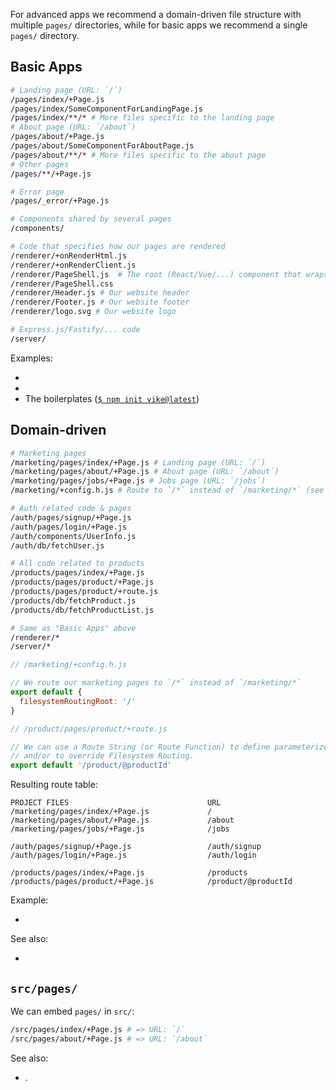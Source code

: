
<TourRecommendation />

For advanced apps we recommend a domain-driven file structure with multiple `pages/` directories,
while for basic apps we recommend a single `pages/` directory.

## Basic Apps

```bash
# Landing page (URL: `/`)
/pages/index/+Page.js
/pages/index/SomeComponentForLandingPage.js
/pages/index/**/* # More files specific to the landing page
# About page (URL: `/about`)
/pages/about/+Page.js
/pages/about/SomeComponentForAboutPage.js
/pages/about/**/* # More files specific to the about page
# Other pages
/pages/**/+Page.js

# Error page
/pages/_error/+Page.js

# Components shared by several pages
/components/

# Code that specifies how our pages are rendered
/renderer/+onRenderHtml.js
/renderer/+onRenderClient.js
/renderer/PageShell.js  # The root (React/Vue/...) component that wraps the `Page` component
/renderer/PageShell.css
/renderer/Header.js # Our website header
/renderer/Footer.js # Our website footer
/renderer/logo.svg # Our website logo

# Express.js/Fastify/... code
/server/
```

Examples:
- <Link href='/examples/react/' />
- <Link href='/examples/vue/' />
- The boilerplates ([`$ npm init vike@latest`](/scaffold))

## Domain-driven

```bash
# Marketing pages
/marketing/pages/index/+Page.js # Landing page (URL: `/`)
/marketing/pages/about/+Page.js # About page (URL: `/about`)
/marketing/pages/jobs/+Page.js # Jobs page (URL: `/jobs`)
/marketing/+config.h.js # Route to `/*` instead of `/marketing/*` (see below)

# Auth related code & pages
/auth/pages/signup/+Page.js
/auth/pages/login/+Page.js
/auth/components/UserInfo.js
/auth/db/fetchUser.js

# All code related to products
/products/pages/index/+Page.js
/products/pages/product/+Page.js
/products/pages/product/+route.js
/products/db/fetchProduct.js
/products/db/fetchProductList.js

# Same as "Basic Apps" above
/renderer/*
/server/*
```

```js
// /marketing/+config.h.js

// We route our marketing pages to `/*` instead of `/marketing/*`
export default {
  filesystemRoutingRoot: '/'
}
```

```js
// /product/pages/product/+route.js

// We can use a Route String (or Route Function) to define parameterized routes
// and/or to override Filesystem Routing.
export default '/product/@productId'
```

Resulting route table:

```
PROJECT FILES                               URL
/marketing/pages/index/+Page.js             /
/marketing/pages/about/+Page.js             /about
/marketing/pages/jobs/+Page.js              /jobs

/auth/pages/signup/+Page.js                 /auth/signup
/auth/pages/login/+Page.js                  /auth/login

/products/pages/index/+Page.js              /products
/products/pages/product/+Page.js            /product/@productId
```

Example:
 - <Link href='/examples/file-structure-domain-driven/' />

See also:
- <Link href="/filesystemRoutingRoot" />

## `src/pages/`

We can embed `pages/` in `src/`:

```bash
/src/pages/index/+Page.js # => URL: `/`
/src/pages/about/+Page.js # => URL: `/about`
```

See also:
 - <Link href="/filesystem-routing" />.

